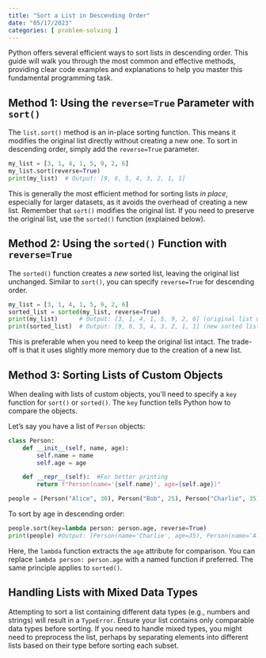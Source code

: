 ```yaml
---
title: "Sort a List in Descending Order"
date: "05/17/2023"
categories: [ problem-solving ]
---
```



Python offers several efficient ways to sort lists in descending order. This guide will walk you through the most common and effective methods, providing clear code examples and explanations to help you master this fundamental programming task.

## Method 1: Using the `reverse=True` Parameter with `sort()`

The `list.sort()` method is an in-place sorting function. This means it modifies the original list directly without creating a new one.  To sort in descending order, simply add the `reverse=True` parameter.

```python
my_list = [3, 1, 4, 1, 5, 9, 2, 6]
my_list.sort(reverse=True)
print(my_list)  # Output: [9, 6, 5, 4, 3, 2, 1, 1]
```

This is generally the most efficient method for sorting lists *in place*, especially for larger datasets, as it avoids the overhead of creating a new list.  Remember that `sort()` modifies the original list. If you need to preserve the original list, use the `sorted()` function (explained below).


## Method 2: Using the `sorted()` Function with `reverse=True`

The `sorted()` function creates a *new* sorted list, leaving the original list unchanged.  Similar to `sort()`, you can specify `reverse=True` for descending order.

```python
my_list = [3, 1, 4, 1, 5, 9, 2, 6]
sorted_list = sorted(my_list, reverse=True)
print(my_list)      # Output: [3, 1, 4, 1, 5, 9, 2, 6] (original list unchanged)
print(sorted_list)  # Output: [9, 6, 5, 4, 3, 2, 1, 1] (new sorted list)
```

This is preferable when you need to keep the original list intact.  The trade-off is that it uses slightly more memory due to the creation of a new list.


## Method 3:  Sorting Lists of Custom Objects

When dealing with lists of custom objects, you'll need to specify a `key` function for `sort()` or `sorted()`. The `key` function tells Python how to compare the objects.

Let's say you have a list of `Person` objects:

```python
class Person:
    def __init__(self, name, age):
        self.name = name
        self.age = age

    def __repr__(self):  #For better printing
        return f"Person(name='{self.name}', age={self.age})"

people = [Person("Alice", 30), Person("Bob", 25), Person("Charlie", 35)]
```

To sort by age in descending order:

```python
people.sort(key=lambda person: person.age, reverse=True)
print(people) #Output: [Person(name='Charlie', age=35), Person(name='Alice', age=30), Person(name='Bob', age=25)]
```

Here, the `lambda` function extracts the `age` attribute for comparison.  You can replace `lambda person: person.age` with a named function if preferred.  The same principle applies to `sorted()`.


##  Handling Lists with Mixed Data Types

Attempting to sort a list containing different data types (e.g., numbers and strings) will result in a `TypeError`.  Ensure your list contains only comparable data types before sorting.  If you need to handle mixed types, you might need to preprocess the list, perhaps by separating elements into different lists based on their type before sorting each subset.

